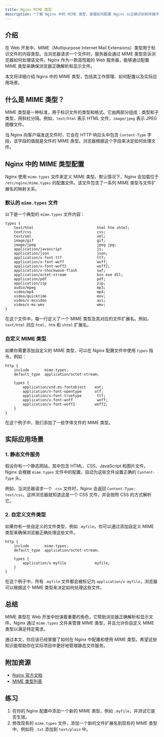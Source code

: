 ```yaml
---
title: Nginx MIME 类型
description: "了解 Nginx 中的 MIME 类型，掌握如何配置 Nginx 以正确识别和传输不同类型的文件。"
---
```


## 介绍

在 Web 开发中，MIME（Multipurpose Internet Mail Extensions）类型用于标识文件的内容类型。当浏览器请求一个文件时，服务器会通过 MIME 类型告诉浏览器如何处理该文件。Nginx 作为一款高性能的 Web 服务器，能够通过配置 MIME 类型来确保浏览器正确解析和显示文件。

本文将详细介绍 Nginx 中的 MIME 类型，包括其工作原理、如何配置以及实际应用场景。

## 什么是 MIME 类型？

MIME 类型是一种标准，用于标识文件的类型和格式。它由两部分组成：类型和子类型，用斜杠分隔。例如，`text/html` 表示 HTML 文件，`image/jpeg` 表示 JPEG 图像文件。

当 Nginx 向客户端发送文件时，它会在 HTTP 响应头中包含 `Content-Type` 字段，该字段的值就是文件的 MIME 类型。浏览器根据这个字段来决定如何处理文件。

## Nginx 中的 MIME 类型配置

Nginx 使用 `mime.types` 文件来定义 MIME 类型。默认情况下，Nginx 会加载位于 `/etc/nginx/mime.types` 的配置文件。该文件包含了一系列 MIME 类型与文件扩展名的映射关系。

### 默认的 `mime.types` 文件

以下是一个典型的 `mime.types` 文件内容：

```nginx
types {
    text/html                             html htm shtml;
    text/css                              css;
    text/xml                              xml;
    image/gif                             gif;
    image/jpeg                            jpeg jpg;
    application/javascript                js;
    application/json                      json;
    application/x-font-ttf                ttf;
    application/x-font-woff               woff;
    application/x-font-woff2              woff2;
    application/x-shockwave-flash         swf;
    application/octet-stream              bin exe dll;
    application/pdf                       pdf;
    application/zip                       zip;
    audio/mpeg                            mp3;
    video/mp4                             mp4;
    video/quicktime                       mov;
    video/x-msvideo                       avi;
    video/x-ms-wmv                        wmv;
}
```

在这个文件中，每一行定义了一个 MIME 类型及其对应的文件扩展名。例如，`text/html` 对应 `html`、`htm` 和 `shtml` 扩展名。

### 自定义 MIME 类型

如果你需要添加自定义的 MIME 类型，可以在 Nginx 配置文件中使用 `types` 指令。例如：

```nginx
http {
    include       mime.types;
    default_type  application/octet-stream;

    types {
        application/vnd.ms-fontobject    eot;
        application/x-font-opentype      otf;
        application/x-font-truetype       ttf;
        application/x-font-woff           woff;
        application/x-font-woff2         woff2;
    }
}
```

在这个例子中，我们添加了一些字体文件的 MIME 类型。

## 实际应用场景

### 1. 静态文件服务

假设你有一个静态网站，其中包含 HTML、CSS、JavaScript 和图片文件。Nginx 会根据 `mime.types` 文件中的配置，自动为这些文件设置正确的 `Content-Type` 头。

例如，当浏览器请求一个 `.css` 文件时，Nginx 会返回 `Content-Type: text/css`，这样浏览器就知道这是一个 CSS 文件，并会按照 CSS 的方式解析它。

### 2. 自定义文件类型

如果你有一些自定义的文件类型，例如 `.myfile`，你可以通过添加自定义 MIME 类型来确保浏览器正确处理这些文件。

```nginx
http {
    include       mime.types;
    default_type  application/octet-stream;

    types {
        application/x-myfile             myfile;
    }
}
```

在这个例子中，所有 `.myfile` 文件都会被标记为 `application/x-myfile`，浏览器可以根据这个 MIME 类型来决定如何处理这些文件。

## 总结

MIME 类型在 Web 开发中扮演着重要的角色，它帮助浏览器正确解析和显示文件。Nginx 通过 `mime.types` 文件来管理 MIME 类型，并且允许你自定义 MIME 类型以满足特定需求。

通过本文，你应该已经掌握了如何在 Nginx 中配置和使用 MIME 类型。希望这些知识能帮助你在实际项目中更好地管理静态文件服务。

## 附加资源

- [Nginx 官方文档](https://nginx.org/en/docs/)
- [MIME 类型列表](https://developer.mozilla.org/en-US/docs/Web/HTTP/Basics_of_HTTP/MIME_types)

## 练习

1. 在你的 Nginx 配置中添加一个新的 MIME 类型，例如 `.myfile`，并测试它是否生效。
2. 修改现有的 `mime.types` 文件，添加一个新的文件扩展名到现有的 MIME 类型中，例如将 `.txt` 添加到 `text/plain` 中。